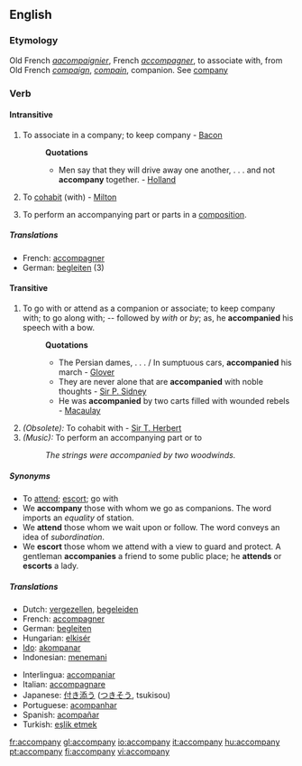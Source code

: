 ==English==

===Etymology===
Old French ''[[aacompaignier]]'', French ''[[accompagner]]'', to associate with, from Old French ''[[compaign]]'', ''[[compain]]'', companion. See [[company]]

===Verb===
{{en-verb|accompan|i|ed}}

====Intransitive====
#{{obsolete}} To associate in a company; to keep company - [[Bacon]]
#:'''Quotations'''
#:*Men say that they will drive away one another, . . . and not '''accompany''' together. - [[Holland]]
#{{obsolete}} To [[cohabit]] (with) - [[Milton]]
#{{music}} To perform an accompanying part or parts in a [[composition]].

=====Translations=====
*French: [[accompagner]]
*German: [[begleiten]] (3)

====Transitive====
#To go with or attend as a companion or associate; to keep company with; to go along with; -- followed by ''with'' or ''by''; as, he '''accompanied''' his speech with a bow.
#:'''Quotations'''
#:*The Persian dames, . . . / In sumptuous cars, '''accompanied''' his march - [[Glover]]
#:*They are never alone that are '''accompanied''' with noble thoughts - [[Sir P. Sidney]]
#:*He was '''accompanied''' by two carts filled with wounded rebels - [[Macaulay]]
#''(Obsolete):'' To cohabit with - [[Sir T. Herbert]]
#''(Music):'' To perform an accompanying part or to
#:''The strings were accompanied by two woodwinds.''

=====Synonyms=====
*To [[attend]]; [[escort]]; go with
*We '''accompany''' those with whom we go as companions. The word imports an ''equality'' of station. 
*We '''attend''' those whom we wait upon or follow. The word conveys an idea of ''subordination''.
*We '''escort''' those whom we attend with a view to guard and protect. A gentleman '''accompanies''' a friend to some public place; he '''attends''' or '''escorts''' a lady.

=====Translations=====
{{top}}
*Dutch: [[vergezellen]], [[begeleiden]]
*French: [[accompagner]]
*German: [[begleiten]]
*Hungarian: [[elkisér]]
*[[Ido]]: [[akompanar]]
*Indonesian: [[teman|menemani]]
{{mid}}
*Interlingua: [[accompaniar]]
*Italian: [[accompagnare]]
*Japanese: [[付き添う]] ([[つきそう]], tsukisou)
*Portuguese: [[acompanhar]]
*Spanish: [[acompañar]]
*Turkish: [[eşlik etmek]]
{{bottom}}

[[fr:accompany]]
[[gl:accompany]]
[[io:accompany]]
[[it:accompany]]
[[hu:accompany]]
[[pt:accompany]]
[[fi:accompany]]
[[vi:accompany]]